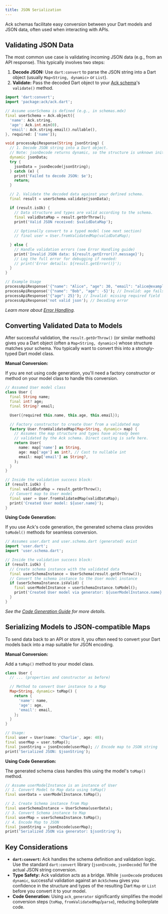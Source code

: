 ```yaml
---
title: JSON Serialization
---
```


Ack schemas facilitate easy conversion between your Dart models and JSON data, often used when interacting with APIs.

## Validating JSON Data

The most common use case is validating incoming JSON data (e.g., from an API response). This typically involves two steps:

1.  **Decode JSON:** Use `dart:convert` to parse the JSON string into a Dart object (usually `Map<String, dynamic>` or `List`).
2.  **Validate:** Pass the decoded Dart object to your [Ack schema](./schemas.mdx)'s `validate()` method.

```dart
import 'dart:convert';
import 'package:ack/ack.dart';

// Assume userSchema is defined (e.g., in schemas.mdx)
final userSchema = Ack.object({
  'name': Ack.string,
  'age': Ack.int.min(0),
  'email': Ack.string.email().nullable(),
}, required: ['name']);

void processApiResponse(String jsonString) {
  // 1. Decode JSON string into a Dart object.
  // Note: jsonDecode returns dynamic, so the structure is unknown initially.
  dynamic jsonData; 
  try {
    jsonData = jsonDecode(jsonString);
  } catch (e) {
    print('Failed to decode JSON: $e');
    return;
  }

  // 2. Validate the decoded data against your defined schema.
  final result = userSchema.validate(jsonData);

  if (result.isOk) {
    // Data structure and types are valid according to the schema.
    final validDataMap = result.getOrThrow();
    print('Valid JSON received: $validDataMap');
    
    // Optionally convert to a typed model (see next section)
    // final user = User.fromValidatedMap(validDataMap);

  } else {
    // Handle validation errors (see Error Handling guide)
    print('Invalid JSON data: ${result.getError()?.message}');
    // Log the full error for debugging if needed:
    // print('Error details: ${result.getError()}');
  }
}

// Example Usage
processApiResponse('{"name": "Alice", "age": 30, "email": "alice@example.com"}');
processApiResponse('{"name": "Bob", "age": -5}'); // Invalid: age fails min(0)
processApiResponse('{"age": 25}'); // Invalid: missing required field 'name'
processApiResponse('not valid json'); // Decoding error
```

*Learn more about [Error Handling](./error-handling.mdx).*

## Converting Validated Data to Models

After successful validation, the `result.getOrThrow()` (or similar methods) gives you a Dart object (often a `Map<String, dynamic>`) whose structure matches your schema. You typically want to convert this into a strongly-typed Dart model class.

**Manual Conversion:**

If you are not using code generation, you'll need a factory constructor or method on your model class to handle this conversion.

```dart
// Assumed User model class
class User {
  final String name;
  final int? age;
  final String? email;

  User({required this.name, this.age, this.email});

  // Factory constructor to create User from a validated map
  factory User.fromValidatedMap(Map<String, dynamic> map) {
    // Assumes the map structure and types have already been 
    // validated by the Ack schema. Direct casting is safe here.
    return User(
      name: map['name'] as String, 
      age: map['age'] as int?, // Cast to nullable int
      email: map['email'] as String?,
    );
  }
}

// Inside the validation success block:
if (result.isOk) {
  final validDataMap = result.getOrThrow();
  // Convert map to User model
  final user = User.fromValidatedMap(validDataMap);
  print('Created User model: ${user.name}');
} 
```

**Using Code Generation:**

If you use Ack's code generation, the generated schema class provides `toModel()` methods for seamless conversion.

```dart
// Assumes user.dart and user.schema.dart (generated) exist
import 'user.dart';
import 'user.schema.dart';

// Inside the validation success block:
if (result.isOk) {
  // Create schema instance with the validated data
  final userSchemaInstance = UserSchema(result.getOrThrow());
  // Convert the schema instance to the User model instance
  if (userSchemaInstance.isValid) {
    final userModelInstance = userSchemaInstance.toModel();
    print('Created User model via generator: ${userModelInstance.name}');
  }
}
```

*See the [Code Generation Guide](../guides/code-generation.mdx) for more details.*

## Serializing Models to JSON-compatible Maps

To send data back to an API or store it, you often need to convert your Dart models back into a map suitable for JSON encoding.

**Manual Conversion:**

Add a `toMap()` method to your model class.

```dart
class User {
  // ... (properties and constructor as before)

  // Method to convert User instance to a Map
  Map<String, dynamic> toMap() {
    return {
      'name': name,
      'age': age,
      'email': email,
    };
  }
}

// Usage:
final user = User(name: 'Charlie', age: 40);
final userMap = user.toMap();
final jsonString = jsonEncode(userMap); // Encode map to JSON string
print('Serialized JSON: $jsonString');
```

**Using Code Generation:**

The generated schema class handles this using the model's `toMap()` method.

```dart
// Assume userModelInstance is an instance of User
// 1. Convert Model to Map data using toMap()
final userData = userModelInstance.toMap();

// 2. Create Schema instance from Map
final userSchemaInstance = UserSchema(userData);
// 3. Convert Schema instance to Map
final userMap = userSchemaInstance.toMap();
// 4. Encode Map to JSON
final jsonString = jsonEncode(userMap);
print('Serialized JSON via generator: $jsonString');
```

## Key Considerations

-   **`dart:convert`:** Ack handles the schema definition and validation logic. Use the standard `dart:convert` library (`jsonEncode`, `jsonDecode`) for the actual JSON string conversion.
-   **Type Safety:** Ack validation acts as a bridge. While `jsonDecode` produces `dynamic`, successful validation against an `AckSchema` gives you confidence in the structure and types of the resulting Dart `Map` or `List` before you convert it to your model.
-   **Code Generation:** Using `ack_generator` significantly simplifies the model conversion steps (`toMap`, `fromValidatedMap`/`parse`), reducing boilerplate code. 
